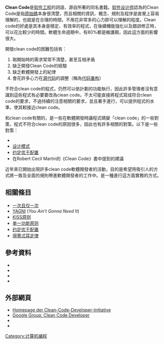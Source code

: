 {{Orphan|time=2020-06-29T06:44:39+00:00}}
{{NotChineseTitle|time=2020-06-29T09:23:34+00:00}}
'''Clean Code'''是[[软件工程|软件工程]]的詞語，源自{{le|Robert Cecil Martin|Robert Cecil Martin}}所著的同名書籍。[[软件设计师|软件设计师]]認為的Clean Code是指[[原始碼|原始碼]]本身很清楚，而且相關的資訊、概念、規則及程序是直覺上容易理解的，也就是在合理的時間，不用花非常多的心力即可以理解的程度。Clean code的好處是其本身是穩定、有效率的程式，在後續機能強化以及錯誤修正時，可以花比較少的時間。軟體生命週期中，有80%都是維護期，因此這方面的影響很大。

開發clean code的困難包括有：
# 剛開始時的需求常常不清楚，甚至互相矛盾
# 缺乏開發Clean Code的經驗
# 缺乏軟體開發上的紀律
# 會花許多心力在[[源代码|源代码]]的調整（稱為[[代码重构|代码重构]]）

不符合clean code的程式，仍然可以依計劃的功能執行，因此許多管理者沒有意識到這些程式有必要要改為clean code。不太可能直接將程式寫成符合clean code的要求，不過持續的注意相關的要求，並且著手進行，可以提供程式的水準，使其較接近clean code。

和clean code有關的，是一些在軟體開發時讓程式碼變「clean code」的一些對策，程式不符合clean code的原因很多，因此也有許多相關的對策。以下是一些對策：

* {{le|程式碼慣例|Code conventions}}
* [[设计模式_(计算机)|设计模式]]
* [[约定优于配置|约定优于配置]]
* 在Robert Cecil Martin的《Clean Code》書中提到的建議

近年來已開始出現許多clean code軟體開發者的活動，目的是希望用吸引人的方式將一致及全面的規則帶進軟體開發者的工作中。{{le|Kata|Kata_(programming)}}是一種進行這方面實務的方式。

== 相關條目 ==
<!--* [[Software_Craftsmanship|Software Craftsmanship]]
* [[Principle_of_Least_Surprise|Principle of Least Surprise]]-->
* [[一次且仅一次|一次且仅一次]]
* [[YAGNI|YAGNI]] (''You Ain’t Gonna Need It'')
* [[KISS原则|KISS原则]]
* [[单一功能原则|单一功能原则]]
* [[约定优于配置|约定优于配置]]
* [[得墨忒耳定律|得墨忒耳定律]]

== 參考資料 ==
* {{cite book
   |author={{le|Robert Cecil Martin|Robert C. Martin}}
   |title=Clean Code: Refactoring, Patterns, Testen und Techniken für sauberen Code
   |publisher=mitp-Verlag
   |date=
   |ISBN=978-0-13-235088-4}}
* {{cite web
   |author=Andreas Wintersteiger
   |title=Clean Code
<!--|Sammelwerk=Der Entwickler=-->
   |date=2012-06-12
   |url=https://entwickler.de/online/agile/clean-code-134128.html
   |accessdate=2018-03-16
   |archive-date=2018-03-16
   |archive-url=https://web.archive.org/web/20180316215621/https://entwickler.de/online/agile/clean-code-134128.html
   |dead-url=no
   }}
* {{cite web
   |author=Hendrik Lösch
   |title=Clean Code vs. Abhängigkeiten
<!--|Sammelwerk=Informatik Aktuell-->
   |date=2017-06-20
   |url=https://www.informatik-aktuell.de/entwicklung/methoden/clean-code-vs-abhaengigkeiten.html
   |accessdate=2018-03-16
   |archive-date=2018-03-16
   |archive-url=https://web.archive.org/web/20180316214809/https://www.informatik-aktuell.de/entwicklung/methoden/clean-code-vs-abhaengigkeiten.html
   |dead-url=no
   }}
* {{cite web
   |author=Juliane Conte
   |title=Clean Code Developer aus Unternehmenssicht
<!--|Sammelwerk=Heise Developer-->
   |date=2011-12-05
   |url=https://www.heise.de/developer/artikel/Clean-Code-Developer-aus-Unternehmenssicht-ein-Anwenderbericht-1389796.html?seite=all
   |accessdate=2018-03-16
   |archive-date=2018-03-16
   |archive-url=https://web.archive.org/web/20180316214403/https://www.heise.de/developer/artikel/Clean-Code-Developer-aus-Unternehmenssicht-ein-Anwenderbericht-1389796.html?seite=all
   |dead-url=no
   }}

== 外部網頁 ==
* [http://www.clean-code-developer.de/ Homepage der Clean-Code-Developer-Initiative]{{Wayback|url=http://www.clean-code-developer.de/ |date=20200630161904 }}
* [http://groups.google.com/group/clean-code-developer Google Group: Clean Code Developer]{{Wayback|url=http://groups.google.com/group/clean-code-developer |date=20101203183141 }}
* {{cite web
   |url=http://www.planetgeek.ch/wp-content/uploads/2014/11/Clean-Code-V2.4.pdf
   |title=Clean Code Cheat Sheet
   |date=2016-12-21
   |format=PDF
   |author=Urs Enzler
   |accessdate=2020-06-29
   |archive-date=2019-10-03
   |archive-url=https://web.archive.org/web/20191003192905/https://www.planetgeek.ch/wp-content/uploads/2014/11/Clean-Code-V2.4.pdf
   |dead-url=no
   }}
* {{cite web
   |url=http://www.matthewjmiller.net/files/cc2e_checklists.pdf
   |title=Code Complete Checklists
   |date=2013-04-17
   |format=PDF
   |author=Steven C. McConnell
   |accessdate=2020-06-29
   |archive-date=2020-07-02
   |archive-url=https://web.archive.org/web/20200702045813/https://www.matthewjmiller.net/files/cc2e_checklists.pdf
   |dead-url=no
   }}

[[Category:计算机编程|Category:计算机编程]]